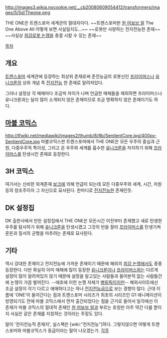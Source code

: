 http://images3.wikia.nocookie.net/__cb20080609054412/transformers/images/5/5d/Theone.png

THE ONE은 트랜스포머 세계관의 절대자이다.
~~트랜스포머판 [[원 어보브 얼]] The One Above All 어떻게 보면 사실일지도...~~
~~로봇만 사랑하는 전지전능한 존재~~
~~사실상 [[최강로봇 논쟁]]을 종결 시칼 수 있는 존재~~

[[목차]]

== 개요 ==
[[트랜스포머]] 세계관에 등장하는 최상위 존재로써 준전능급의 로봇신인 [[프라이머스]]나 [[유니크론]]의 상위 개념 즉 [[전지전능]] 한 존재로 알려져있다.

그러나 설정상 각 매체마다 조금씩 차이가 나며 언급한 매체들을 제외하면 프라이머스나 유니크론과는 달리 많이 소개되지 않은 존재이므로 조금 명확하지 않은 존재이기도 하다.

== [[마블 코믹스]] ==
http://tfwiki.net/mediawiki/images2/thumb/8/8b/SentientCore.jpg/400px-SentientCore.jpg
마블코믹스판 트랜스포머에서 THE ONE은 모든 우주의 중심과 근원, 다중우주적 특이성, 그리고 온 우주와 세계를 흡수한 [[유니크론]]을 저지하기 위해 [[프라이머스]]를 탄생시킨 존재로 등장한다.

== 3H 코믹스 ==
여기서는 신비한 외계존재 [[보크]]에 의해 언급이 되는데 모든 다중우주와 세계, 시간, 차원등의 창조주이자 그 자신으로 묘사된다. 한마디로 [[전지전능]]한 존재인듯.

== DK 설정집 ==
DK 출판사에서 만든 설정집에서 THE ONE은 모든시간 이전부터 존재했고 새로 탄생한 우주를 탐사하기 위해 [[유니크론]]을 탄생시켰고 그것의 반을 잘라 [[프라이머스]]를 탄생기켜 혼돈과 질서의 균형을 마추려는 존재로 묘사된다.

== 기타 ==
역시 강대한 존재이고 전지전능에 가까운 존재이기 때문에 해외의 [[최강 논쟁]]에서도 종종 등장한다.
다만 확실히 이미 매체에 많이 등장한 [[유니크론]]이나 [[프라이머스]]와는 다르게 설정이 많이 알려져있지 않기 때문에 설정을 알고있는 사람들과 들어본적 없는 사람들간에 논쟁이 가끔 벌어진다. --애초에 이런 논쟁 자체가 [[병림픽]]이지만--
해외사이트에선 조금 설정이 각기 다르고 애매하다고는 하나 [[전지전능]]급으로 보는 경향이 많다.
근데 이름에 'ONE'이 들어간다는 점과 트랜스포머 시리즈가 최초의 시리즈인 G1 애니메이션이 방영되기도 전에 마블 코믹스에서 먼저 출간되었다는 점을 근거로 들어서 일각에선 이 존재가 마블 코믹스의 절대적 존재인 [[원 어보브 얼]]과 부르는 호칭만 아주 약간 다를 뿐이지 사실은 같은 존재를 지칭하는 것이라는 주장도 있다.  

말이 '전지전능적 존재지', 실스팩은 [wiki:"전지전능"]하다. 그렇지않으면 어떻게 트랜스포머와 마블코믹스가 동급이라는 말이 나오겠는가.
[[각주]]
